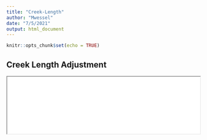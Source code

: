 ```yaml
---
title: "Creek-Length"
author: "Mwessel"
date: "7/5/2021"
output: html_document
---
```


```r
knitr::opts_chunk$set(echo = TRUE)
```

## Creek Length Adjustment

<iframe src="./Creek-Length.pdf" width="100% height=100%">
</iframe>

